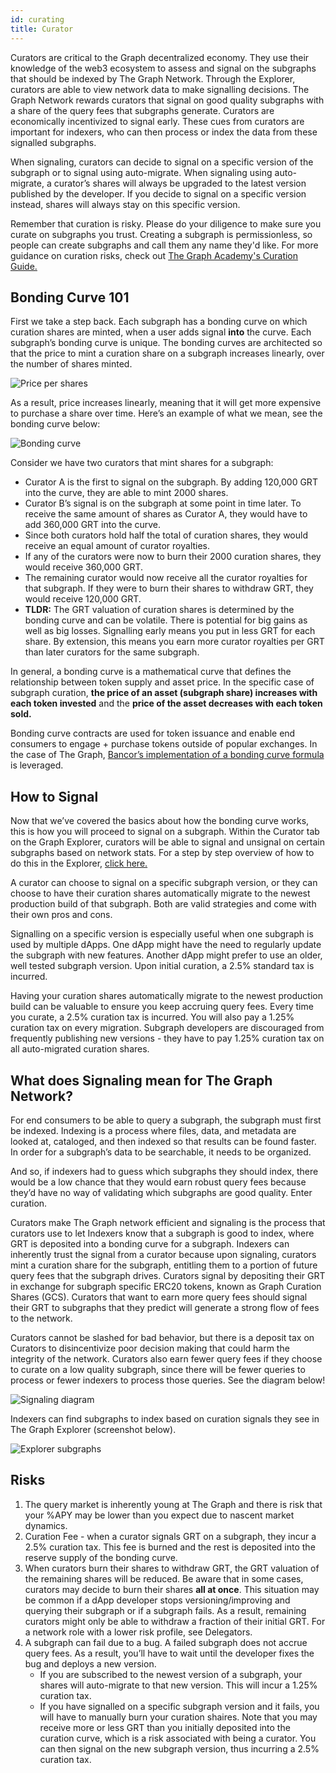 ```yaml
---
id: curating
title: Curator
---
```


Curators are critical to the Graph decentralized economy. They use their knowledge of the web3 ecosystem to assess and signal on the subgraphs that should be indexed by The Graph Network. Through the Explorer, curators are able to view network data to make signalling decisions. The Graph Network rewards curators that signal on good quality subgraphs with a share of the query fees that subgraphs generate. Curators are economically incentivized to signal early. These cues from curators are important for indexers, who can then process or index the data from these signalled subgraphs.

When signaling, curators can decide to signal on a specific version of the subgraph or to signal using auto-migrate. When signaling using auto-migrate, a curator’s shares will always be upgraded to the latest version published by the developer. If you decide to signal on a specific version instead, shares will always stay on this specific version.

Remember that curation is risky. Please do your diligence to make sure you curate on subgraphs you trust. Creating a subgraph is permissionless, so people can create subgraphs and call them any name they'd like. For more guidance on curation risks, check out [The Graph Academy's Curation Guide.](https://thegraph.academy/curators/)

## Bonding Curve 101

First we take a step back. Each subgraph has a bonding curve on which curation shares are minted, when a user adds signal **into** the curve. Each subgraph’s bonding curve is unique. The bonding curves are architected so that the price to mint a curation share on a subgraph increases linearly, over the number of shares minted.

![Price per shares](/img/price-per-share.png)

As a result, price increases linearly, meaning that it will get more expensive to purchase a share over time. Here’s an example of what we mean, see the bonding curve below:

![Bonding curve](/img/bonding-curve.png)

Consider we have two curators that mint shares for a subgraph:
- Curator A is the first to signal on the subgraph. By adding 120,000 GRT into the curve, they are able to mint 2000 shares.
- Curator B’s signal is on the subgraph at some point in time later. To receive the same amount of shares as Curator A, they would have to add 360,000 GRT into the curve.
- Since both curators hold half the total of curation shares, they would receive an equal amount of curator royalties.
- If any of the curators were now to burn their 2000 curation shares, they would receive 360,000 GRT.
- The remaining curator would now receive all the curator royalties for that subgraph. If they were to burn their shares to withdraw GRT, they would receive 120,000 GRT.
- **TLDR:** The GRT valuation of curation shares is determined by the bonding curve and can be volatile. There is potential for big gains as well as big losses. Signalling early means you put in less GRT for each share. By extension, this means you earn more curator royalties per GRT than later curators for the same subgraph.

In general, a bonding curve is a mathematical curve that defines the relationship between token supply and asset price. In the specific case of subgraph curation, **the price of an asset (subgraph share) increases with each token invested** and the **price of the asset decreases with each token sold.**

Bonding curve contracts are used for token issuance and enable end consumers to engage + purchase tokens outside of popular exchanges. In the case of The Graph, [Bancor’s implementation of a bonding curve formula](https://drive.google.com/file/d/0B3HPNP-GDn7aRkVaV3dkVl9NS2M/view?resourcekey=0-mbIgrdd0B9H8dPNRaeB_TA) is leveraged.

## How to Signal

Now that we’ve covered the basics about how the bonding curve works, this is how you will proceed to signal on a subgraph. Within the Curator tab on the Graph Explorer, curators will be able to signal and unsignal on certain subgraphs based on network stats. For a step by step overview of how to do this in the Explorer, [click here.](https://thegraph.com/docs/explorer)

A curator can choose to signal on a specific subgraph version, or they can choose to have their curation shares automatically migrate to the newest production build of that subgraph. Both are valid strategies and come with their own pros and cons.

Signalling on a specific version is especially useful when one subgraph is used by multiple dApps. One dApp might have the need to regularly update the subgraph with new features. Another dApp might prefer to use an older, well tested subgraph version. Upon initial curation, a 2.5% standard tax is incurred.

Having your curation shares automatically migrate to the newest production build can be valuable to ensure you keep accruing query fees. Every time you curate, a 2.5% curation tax is incurred. You will also pay a 1.25% curation tax on every migration. Subgraph developers are discouraged from frequently publishing new versions - they have to pay 1.25% curation tax on all auto-migrated curation shares.

## What does Signaling mean for The Graph Network?

For end consumers to be able to query a subgraph, the subgraph must first be indexed. Indexing is a process where files, data, and metadata are looked at, cataloged, and then indexed so that results can be found faster. In order for a subgraph’s data to be searchable, it needs to be organized.

And so, if indexers had to guess which subgraphs they should index, there would be a low chance that they would earn robust query fees because they’d have no way of validating which subgraphs are good quality. Enter curation.

Curators make The Graph network efficient and signaling is the process that curators use to let Indexers know that a subgraph is good to index, where GRT is deposited into a bonding curve for a subgraph. Indexers can inherently trust the signal from a curator because upon signaling, curators mint a curation share for the subgraph, entitling them to a portion of future query fees that the subgraph drives. Curators signal by depositing their GRT in exchange for subgraph specific ERC20 tokens, known as Graph Curation Shares (GCS). Curators that want to earn more query fees should signal their GRT to subgraphs that they predict will generate a strong flow of fees to the network.

Curators cannot be slashed for bad behavior, but there is a deposit tax on Curators to disincentivize poor decision making that could harm the integrity of the network. Curators also earn fewer query fees if they choose to curate on a low quality subgraph, since there will be fewer queries to process or fewer indexers to process those queries. See the diagram below!

![Signaling diagram](/img/curator-signaling.png)

Indexers can find subgraphs to index based on curation signals they see in The Graph Explorer (screenshot below).

![Explorer subgraphs](/img/explorer-subgraphs.png)

## Risks

<ol>
  <li>
    The query market is inherently young at The Graph and there is risk that your %APY may be lower than you expect due to nascent market dynamics.
  </li>
  <li>
    Curation Fee - when a curator signals GRT on a subgraph, they incur a 2.5% curation tax. This fee is burned and the rest is deposited into the reserve supply of the bonding curve.
  </li>
  <li>
    When curators burn their shares to withdraw GRT, the GRT valuation of the remaining shares will be reduced. Be aware that in some cases, curators may decide to burn their shares <b>all at once</b>. This situation may be common if a dApp developer stops versioning/improving and querying their subgraph or if a subgraph fails. As a result, remaining curators might only be able to withdraw a fraction of their initial GRT. For a network role with a lower risk profile, see Delegators.
  </li>
  <li>
    A subgraph can fail due to a bug. A failed subgraph does not accrue query fees. As a result, you’ll have to wait until the developer fixes the bug and deploys a new version.
    <ul>
      <li>
        If you are subscribed to the newest version of a subgraph, your shares will auto-migrate to that new version. This will incur a 1.25% curation tax.
      </li>
      <li>
        If you have signalled on a specific subgraph version and it fails, you will have to manually burn your curation shaires. Note that you may receive more or less GRT than you initially deposited into the curation curve, which is a risk associated with being a curator. You can then signal on the new subgraph version, thus incurring a 2.5% curation tax.
      </li>
    </ul>
  </li>
</ol>
